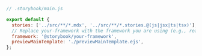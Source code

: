 ```js
// .storybook/main.js

export default {
  stories: ['../src/**/*.mdx', '../src/**/*.stories.@(js|jsx|ts|tsx)'],
  // Replace your-framework with the framework you are using (e.g., react-webpack5, vue3-vite)
  framework: '@storybook/your-framework',
  previewMainTemplate: './previewMainTemplate.ejs',
};
```
